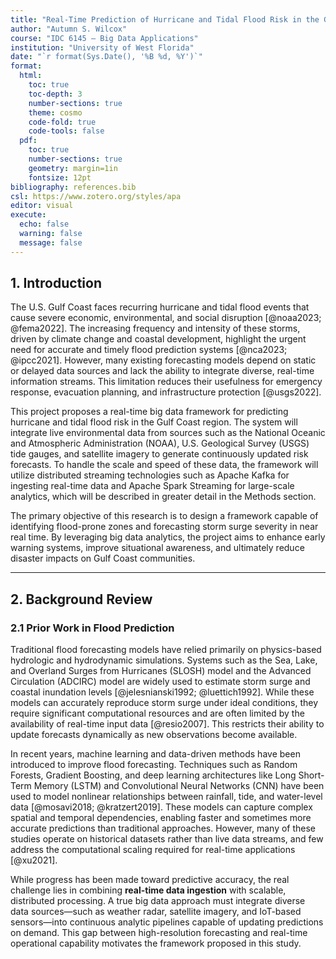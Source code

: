 ```yaml
---
title: "Real-Time Prediction of Hurricane and Tidal Flood Risk in the Gulf Coast Using Big Data"
author: "Autumn S. Wilcox"
course: "IDC 6145 – Big Data Applications"
institution: "University of West Florida"
date: "`r format(Sys.Date(), '%B %d, %Y')`"
format:
  html:
    toc: true
    toc-depth: 3
    number-sections: true
    theme: cosmo
    code-fold: true
    code-tools: false
  pdf:
    toc: true
    number-sections: true
    geometry: margin=1in
    fontsize: 12pt
bibliography: references.bib
csl: https://www.zotero.org/styles/apa
editor: visual
execute:
  echo: false
  warning: false
  message: false
---
```


## 1. Introduction

The U.S. Gulf Coast faces recurring hurricane and tidal flood events that cause severe economic, environmental, and social disruption [@noaa2023; @fema2022]. The increasing frequency and intensity of these storms, driven by climate change and coastal development, highlight the urgent need for accurate and timely flood prediction systems [@nca2023; @ipcc2021]. However, many existing forecasting models depend on static or delayed data sources and lack the ability to integrate diverse, real-time information streams. This limitation reduces their usefulness for emergency response, evacuation planning, and infrastructure protection [@usgs2022].

This project proposes a real-time big data framework for predicting hurricane and tidal flood risk in the Gulf Coast region. The system will integrate live environmental data from sources such as the National Oceanic and Atmospheric Administration (NOAA), U.S. Geological Survey (USGS) tide gauges, and satellite imagery to generate continuously updated risk forecasts. To handle the scale and speed of these data, the framework will utilize distributed streaming technologies such as Apache Kafka for ingesting real-time data and Apache Spark Streaming for large-scale analytics, which will be described in greater detail in the Methods section.

The primary objective of this research is to design a framework capable of identifying flood-prone zones and forecasting storm surge severity in near real time. By leveraging big data analytics, the project aims to enhance early warning systems, improve situational awareness, and ultimately reduce disaster impacts on Gulf Coast communities.

---

## 2. Background Review

### 2.1 Prior Work in Flood Prediction

Traditional flood forecasting models have relied primarily on physics-based hydrologic and hydrodynamic simulations. Systems such as the Sea, Lake, and Overland Surges from Hurricanes (SLOSH) model and the Advanced Circulation (ADCIRC) model are widely used to estimate storm surge and coastal inundation levels [@jelesnianski1992; @luettich1992]. While these models can accurately reproduce storm surge under ideal conditions, they require significant computational resources and are often limited by the availability of real-time input data [@resio2007]. This restricts their ability to update forecasts dynamically as new observations become available.

In recent years, machine learning and data-driven methods have been introduced to improve flood forecasting. Techniques such as Random Forests, Gradient Boosting, and deep learning architectures like Long Short-Term Memory (LSTM) and Convolutional Neural Networks (CNN) have been used to model nonlinear relationships between rainfall, tide, and water-level data [@mosavi2018; @kratzert2019]. These models can capture complex spatial and temporal dependencies, enabling faster and sometimes more accurate predictions than traditional approaches. However, many of these studies operate on historical datasets rather than live data streams, and few address the computational scaling required for real-time applications [@xu2021].

While progress has been made toward predictive accuracy, the real challenge lies in combining **real-time data ingestion** with scalable, distributed processing. A true big data approach must integrate diverse data sources—such as weather radar, satellite imagery, and IoT-based sensors—into continuous analytic pipelines capable of updating predictions on demand. This gap between high-resolution forecasting and real-time operational capability motivates the framework proposed in this study.

